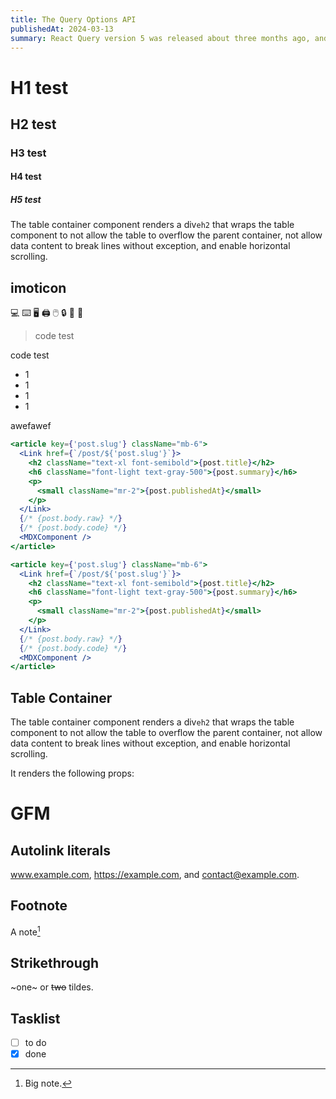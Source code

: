 ```yaml
---
title: The Query Options API
publishedAt: 2024-03-13
summary: React Query version 5 was released about three months ago, and with it, we got one of the biggest "breaking" changes in the library's history. All of our functions now only get one object passed, instead of multiple arguments. We call this object the Query Options, because it contains all the options you need to create a query
---
```


# H1 test

## H2 test

### H3 test

#### H4 test

##### H5 test

The table container component renders a div<code id='awef'>eh2</code> that wraps the table component to
not allow the table to overflow the parent container, not allow data content to
break lines without exception, and enable horizontal scrolling.

## imoticon

💻 ⌨️ 🖥️ 🖨️ 🖱️ 🔒 📖 📝

> code test

<codeline>code</codeline> test

- 1
- 1
- 1
- 1

<div style={{ backgroundColor: 'red' }}>awefawef</div>

```jsx title="제목 테스트" showLineNumbers {2}#minus {3}#plus
<article key={'post.slug'} className="mb-6">
  <Link href={`/post/${'post.slug'}`}>
    <h2 className="text-xl font-semibold">{post.title}</h2>
    <h6 className="font-light text-gray-500">{post.summary}</h6>
    <p>
      <small className="mr-2">{post.publishedAt}</small>
    </p>
  </Link>
  {/* {post.body.raw} */}
  {/* {post.body.code} */}
  <MDXComponent />
</article>
```

```jsx title="제목 테스트" {3-6} showLineNumbers /Link/ /MDXComponent/ /className/3
<article key={'post.slug'} className="mb-6">
  <Link href={`/post/${'post.slug'}`}>
    <h2 className="text-xl font-semibold">{post.title}</h2>
    <h6 className="font-light text-gray-500">{post.summary}</h6>
    <p>
      <small className="mr-2">{post.publishedAt}</small>
    </p>
  </Link>
  {/* {post.body.raw} */}
  {/* {post.body.code} */}
  <MDXComponent />
</article>
```

## Table Container

The table container component renders a div<code id='awef'>eh2</code> that wraps the table component to
not allow the table to overflow the parent container, not allow data content to
break lines without exception, and enable horizontal scrolling.

It renders the following props:

# GFM

## Autolink literals

www.example.com, https://example.com, and contact@example.com.

## Footnote

A note[^1]

[^1]: Big note.

## Strikethrough

~one~ or ~~two~~ tildes.

## Tasklist

- [ ] to do
- [x] done
